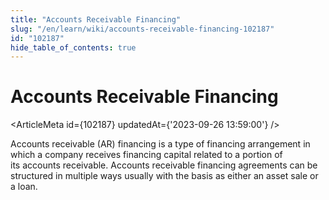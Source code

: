 ```yaml
---
title: "Accounts Receivable Financing"
slug: "/en/learn/wiki/accounts-receivable-financing-102187"
id: "102187"
hide_table_of_contents: true
---
```



# Accounts Receivable Financing

<ArticleMeta id={102187} updatedAt={'2023-09-26 13:59:00'} />
<div className='border-solid border-b border-t-0 my-4 border-[var(--ifm-color-gray-300)]' />

Accounts receivable (AR) financing is a type of financing arrangement in which a company receives financing capital related to a portion of its accounts receivable. Accounts receivable financing agreements can be structured in multiple ways usually with the basis as either an asset sale or a loan.
